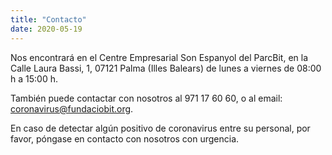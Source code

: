 ```yaml
---
title: "Contacto"
date: 2020-05-19
---
```


Nos encontrará en el Centre Empresarial Son Espanyol del ParcBit, en la Calle Laura Bassi, 1, 07121 Palma (Illes Balears) de lunes a viernes de 08:00 h a 15:00 h.

También puede contactar con nosotros al 971 17 60 60, o al email: coronavirus@fundaciobit.org.

En caso de detectar algún positivo de coronavirus entre su personal, por favor, póngase en contacto con nosotros con urgencia.
